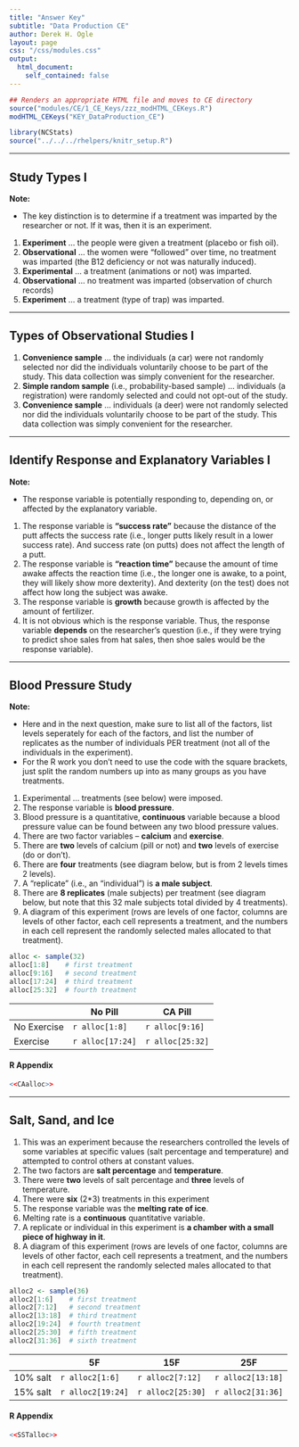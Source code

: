 ```yaml
---
title: "Answer Key"
subtitle: "Data Production CE"
author: Derek H. Ogle
layout: page
css: "/css/modules.css"
output:
  html_document:
    self_contained: false
---
```


```r
## Renders an appropriate HTML file and moves to CE directory
source("modules/CE/1_CE_Keys/zzz_modHTML_CEKeys.R")
modHTML_CEKeys("KEY_DataProduction_CE")
```

```r
library(NCStats)
source("../../../rhelpers/knitr_setup.R")
```

----

## Study Types I

<div class="alert alert-warning">
<strong>Note:</strong>
<ul>
<li>The key distinction is to determine if a treatment was imparted by the researcher or not. If it was, then it is an experiment.</li>
</ul>
</div>

1. **Experiment** ... the people were given a treatment (placebo or fish oil).
1. **Observational** ... the women were "followed" over time, no treatment was imparted (the B12 deficiency or not was naturally induced).
1. **Experimental** ... a treatment (animations or not) was imparted.
1. **Observational** ... no treatment was imparted (observation of church records)
1. **Experiment** ... a treatment (type of trap) was imparted.

----

## Types of Observational Studies I
1. **Convenience sample** ... the individuals (a car) were not randomly selected nor did the individuals voluntarily choose to be part of the study. This data collection was simply convenient for the researcher.
1. **Simple random sample** (i.e., probability-based sample) ... individuals (a registration) were randomly selected and could not opt-out of the study.
1. **Convenience sample** ... individuals (a deer) were not randomly selected nor did the individuals voluntarily choose to be part of the study. This data collection was simply convenient for the researcher.

----

## Identify Response and Explanatory Variables I
<div class="alert alert-warning">
<strong>Note:</strong>
<ul>
<li>The response variable is potentially responding to, depending on, or affected by the explanatory variable.</li>
</ul>
</div>

1. The response variable is **"success rate"** because the distance of the putt affects the success rate (i.e., longer putts likely result in a lower success rate). And success rate (on putts) does not affect the length of a putt.
1. The response variable is **"reaction time"** because the amount of time awake affects the reaction time (i.e., the longer one is awake, to a point, they will likely show more dexterity). And dexterity (on the test) does not affect how long the subject was awake.
1. The response variable is **growth** because growth is affected by the amount of fertilizer.
1. It is not obvious which is the response variable. Thus, the response variable **depends** on the researcher's question (i.e., if they were trying to predict shoe sales from hat sales, then shoe sales would be the response variable).

----

## Blood Pressure Study

<div class="alert alert-warning">
<strong>Note:</strong>
<ul>
<li>Here and in the next question, make sure to list all of the factors, list levels seperately for each of the factors, and list the number of replicates as the number of individuals PER treatment (not all of the individuals in the experiment).</li>
<li>For the R work you don't need to use the code with the square brackets, just split the random numbers up into as many groups as you have treatments.</li>
</ul>
</div>

1. Experimental ... treatments (see below) were imposed.
1. The response variable is **blood pressure**.
1. Blood pressure is a quantitative, **continuous** variable because a blood pressure value can be found between any two blood pressure values.
1. There are two factor variables -- **calcium** and **exercise**.
1. There are **two** levels of calcium (pill or not) and **two** levels of exercise (do or don't).
1. There are **four** treatments (see diagram below, but is from 2 levels times 2 levels).
1. A "replicate" (i.e., an "individual") is **a male subject**.
1. There are **8 replicates** (male subjects) per treatment (see diagram below, but note that this 32 male subjects total divided by 4 treatments).
1. A diagram of this experiment (rows are levels of one factor, columns are levels of other factor, each cell represents a treatment, and the numbers in each cell represent the randomly selected males allocated to that treatment).
```r
alloc <- sample(32)
alloc[1:8]    # first treatment
alloc[9:16]   # second treatment
alloc[17:24]  # third treatment
alloc[25:32]  # fourth treatment
```

|             | No Pill | CA Pill |
|-------------|---------|---------|
| No Exercise | `r alloc[1:8]` | `r alloc[9:16]` |
| Exercise    | `r alloc[17:24]` | `r alloc[25:32]` |

#### R Appendix
```r
<<CAalloc>>
```

----

## Salt, Sand, and Ice
1. This was an experiment because the researchers controlled the levels of some variables at specific values (salt percentage and temperature) and attempted to control others at constant values.
1. The two factors are **salt percentage** and **temperature**.
1. There were **two** levels of salt percentage and **three** levels of temperature.
1. There were **six** (2*3) treatments in this experiment
1. The response variable was the **melting rate of ice**.
1. Melting rate is a **continuous** quantitative variable.
1. A replicate or individual in this experiment is **a chamber with a small piece of highway in it**.
1. A diagram of this experiment (rows are levels of one factor, columns are levels of other factor, each cell represents a treatment, and the numbers in each cell represent the randomly selected males allocated to that treatment).
```r
alloc2 <- sample(36)
alloc2[1:6]    # first treatment
alloc2[7:12]   # second treatment
alloc2[13:18]  # third treatment
alloc2[19:24]  # fourth treatment
alloc2[25:30]  # fifth treatment
alloc2[31:36]  # sixth treatment
```

|          | 5F      | 15F     | 25F     |
|----------|---------|---------|---------|
| 10% salt | `r alloc2[1:6]` | `r alloc2[7:12]` | `r alloc2[13:18]` |
| 15% salt | `r alloc2[19:24]` | `r alloc2[25:30]` | `r alloc2[31:36]` |

#### R Appendix
```r
<<SSTalloc>>
```
